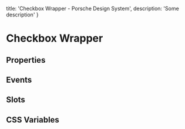 
  title: 'Checkbox Wrapper - Porsche Design System',
  description: 'Some description'
}

# Checkbox Wrapper <ComponentStatus tagName="p-checkbox-wrapper"></ComponentStatus>

## Properties

<ComponentMetaProps tagName="p-checkbox-wrapper"></ComponentMetaProps>

## Events

<ComponentMetaEvents tagName="p-checkbox-wrapper"></ComponentMetaEvents>

## Slots

<ComponentMetaSlots tagName="p-checkbox-wrapper"></ComponentMetaSlots>

## CSS Variables

<ComponentMetaCssVariables tagName="p-checkbox-wrapper"></ComponentMetaCssVariables>